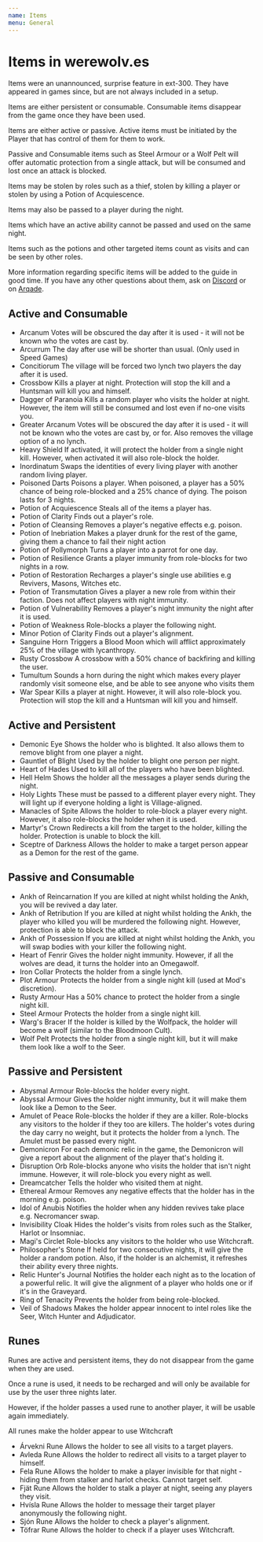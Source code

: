 ```yaml
---
name: Items
menu: General
---
```


# Items in werewolv.es

Items were an unannounced, surprise feature in ext-300. They have
appeared in games since, but are not always included in a setup.

Items are either persistent or consumable. Consumable items disappear
from the game once they have been used.

Items are either active or passive. Active items must be initiated by
the Player that has control of them for them to work.

Passive and Consumable items such as Steel Armour or a Wolf Pelt will
offer automatic protection from a single attack, but will be consumed
and lost once an attack is blocked.

Items may be stolen by roles such as a thief, stolen by killing a player
or stolen by using a Potion of Acquiescence.

Items may also be passed to a player during the night.

Items which have an active ability cannot be passed and used on the same
night.

Items such as the potions and other targeted items count as visits and
can be seen by other roles.

More information regarding specific items will be added to the guide in
good time. If you have any other questions about them, ask on
[Discord](https://discordapp.com/invite/xFHCsJ6) or on
[Arqade](https://gaming.stackexchange.com/questions/tagged/werewolv.es).

## Active and Consumable

  - Arcanum
    Votes will be obscured the day after it is used - it will not be
    known who the votes are cast by.
  - Arcurrum
    The day after use will be shorter than usual. (Only used in Speed
    Games)
  - Concitiorum
    The village will be forced two lynch two players the day after it is
    used.
  - Crossbow
    Kills a player at night. Protection will stop the kill and a
    Huntsman will kill you and himself.
  - Dagger of Paranoia
    Kills a random player who visits the holder at night. However, the
    item will still be consumed and lost even if no-one visits you.
  - Greater Arcanum
    Votes will be obscured the day after it is used - it will not be
    known who the votes are cast by, or for. Also removes the village
    option of a no lynch.
  - Heavy Shield
    If activated, it will protect the holder from a single night kill.
    However, when activated it will also role-block the holder.
  - Inordinatum
    Swaps the identities of every living player with another random
    living player.
  - Poisoned Darts
    Poisons a player. When poisoned, a player has a 50% chance of being
    role-blocked and a 25% chance of dying. The poison lasts for 3
    nights.
  - Potion of Acquiescence
    Steals all of the items a player has.
  - Potion of Clarity
    Finds out a player's role.
  - Potion of Cleansing
    Removes a player's negative effects e.g. poison.
  - Potion of Inebriation
    Makes a player drunk for the rest of the game, giving them a chance
    to fail their night action
  - Potion of Pollymorph
    Turns a player into a parrot for one day.
  - Potion of Resilience
    Grants a player immunity from role-blocks for two nights in a row.
  - Potion of Restoration
    Recharges a player's single use abilities e.g Revivers, Masons,
    Witches etc.
  - Potion of Transmutation
    Gives a player a new role from within their faction. Does not affect
    players with night immunity.
  - Potion of Vulnerability
    Removes a player's night immunity the night after it is used.
  - Potion of Weakness
    Role-blocks a player the following night.
  - Minor Potion of Clarity
    Finds out a player's alignment.
  - Sanguine Horn
    Triggers a Blood Moon which will afflict approximately 25% of the
    village with lycanthropy.
  - Rusty Crossbow
    A crossbow with a 50% chance of backfiring and killing the user.
  - Tumultum
    Sounds a horn during the night which makes every player randomly
    visit someone else, and be able to see anyone who visits them
  - War Spear
    Kills a player at night. However, it will also role-block you.
    Protection will stop the kill and a Huntsman will kill you and
    himself.

## Active and Persistent

  - Demonic Eye
    Shows the holder who is blighted. It also allows them to remove
    blight from one player a night.
  - Gauntlet of Blight
    Used by the holder to blight one person per night.
  - Heart of Hades
    Used to kill all of the players who have been blighted.
  - Hell Helm
    Shows the holder all the messages a player sends during the night.
  - Holy Lights
    These must be passed to a different player every night. They will
    light up if everyone holding a light is Village-aligned.
  - Manacles of Spite
    Allows the holder to role-block a player every night. However, it
    also role-blocks the holder when it is used.
  - Martyr's Crown
    Redirects a kill from the target to the holder, killing the holder.
    Protection is unable to block the kill.
  - Sceptre of Darkness
    Allows the holder to make a target person appear as a Demon for the
    rest of the game.

## Passive and Consumable

  - Ankh of Reincarnation
    If you are killed at night whilst holding the Ankh, you will be
    revived a day later.
  - Ankh of Retribution
    If you are killed at night whilst holding the Ankh, the player who
    killed you will be murdered the following night. However, protection
    is able to block the attack.
  - Ankh of Possession
    If you are killed at night whilst holding the Ankh, you will swap
    bodies with your killer the following night.
  - Heart of Fenrir
    Gives the holder night immunity. However, if all the wolves are
    dead, it turns the holder into an Omegawolf.
  - Iron Collar
    Protects the holder from a single lynch.
  - Plot Armour
    Protects the holder from a single night kill (used at Mod's
    discretion).
  - Rusty Armour
    Has a 50% chance to protect the holder from a single night kill.
  - Steel Armour
    Protects the holder from a single night kill.
  - Warg's Bracer
    If the holder is killed by the Wolfpack, the holder will become a
    wolf (similar to the Bloodmoon Cult).
  - Wolf Pelt
    Protects the holder from a single night kill, but it will make them
    look like a wolf to the Seer.

## Passive and Persistent

  - Abysmal Armour
    Role-blocks the holder every night.
  - Abyssal Armour
    Gives the holder night immunity, but it will make them look like a
    Demon to the Seer.
  - Amulet of Peace
    Role-blocks the holder if they are a killer. Role-blocks any
    visitors to the holder if they too are killers. The holder's votes
    during the day carry no weight, but it protects the holder from a
    lynch. The Amulet must be passed every night.
  - Demonicron
    For each demonic relic in the game, the Demonicron will give a
    report about the alignment of the player that's holding it.
  - Disruption Orb
    Role-blocks anyone who visits the holder that isn't night immune.
    However, it will role-block you every night as well.
  - Dreamcatcher
    Tells the holder who visited them at night.
  - Ethereal Armour
    Removes any negative effects that the holder has in the morning e.g.
    poison.
  - Idol of Anubis
    Notifies the holder when any hidden revives take place e.g.
    Necromancer swap.
  - Invisibility Cloak
    Hides the holder's visits from roles such as the Stalker, Harlot or
    Insomniac.
  - Magi's Circlet
    Role-blocks any visitors to the holder who use Witchcraft.
  - Philosopher's Stone
    If held for two consecutive nights, it will give the holder a random
    potion. Also, if the holder is an alchemist, it refreshes their
    ability every three nights.
  - Relic Hunter's Journal
    Notifies the holder each night as to the location of a powerful
    relic. It will give the alignment of a player who holds one or if
    it's in the Graveyard.
  - Ring of Tenacity
    Prevents the holder from being role-blocked.
  - Veil of Shadows
    Makes the holder appear innocent to intel roles like the Seer, Witch
    Hunter and Adjudicator.

## Runes

Runes are active and persistent items, they do not disappear from the
game when they are used.

Once a rune is used, it needs to be recharged and will only be available
for use by the user three nights later.

However, if the holder passes a used rune to another player, it will be
usable again immediately.

All runes make the holder appear to use Witchcraft

  - Árvekni Rune
    Allows the holder to see all visits to a target players.
  - Avleda Rune
    Allows the holder to redirect all visits to a target player to
    himself.
  - Fela Rune
    Allows the holder to make a player invisible for that night - hiding
    them from stalker and harlot checks. Cannot target self.
  - Fjät Rune
    Allows the holder to stalk a player at night, seeing any players
    they visit.
  - Hvísla Rune
    Allows the holder to message their target player anonymously the
    following night.
  - Sjón Rune
    Allows the holder to check a player's alignment.
  - Töfrar Rune
    Allows the holder to check if a player uses Witchcraft.
